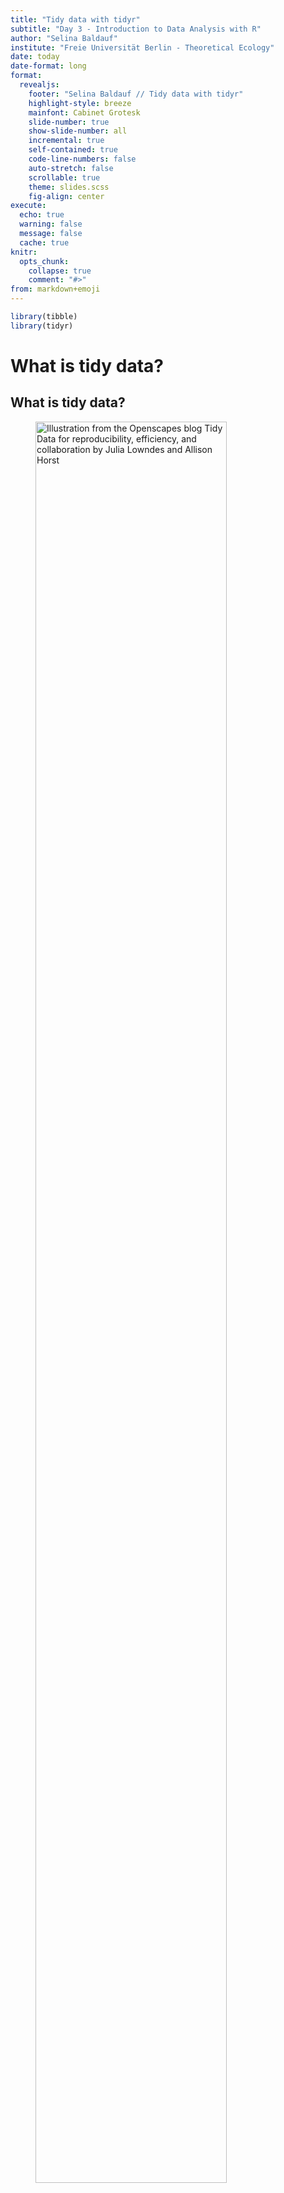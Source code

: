 ```yaml
---
title: "Tidy data with tidyr"
subtitle: "Day 3 - Introduction to Data Analysis with R"
author: "Selina Baldauf"
institute: "Freie Universität Berlin - Theoretical Ecology"
date: today
date-format: long
format: 
  revealjs:
    footer: "Selina Baldauf // Tidy data with tidyr"
    highlight-style: breeze
    mainfont: Cabinet Grotesk
    slide-number: true
    show-slide-number: all
    incremental: true
    self-contained: true
    code-line-numbers: false
    auto-stretch: false
    scrollable: true
    theme: slides.scss
    fig-align: center
execute: 
  echo: true
  warning: false
  message: false
  cache: true
knitr: 
  opts_chunk: 
    collapse: true
    comment: "#>"
from: markdown+emoji
---
```


```r
library(tibble)
library(tidyr)
```

# What is tidy data?{.inverse}

## What is tidy data?

![Illustration from the [Openscapes](https://www.openscapes.org/) blog [*Tidy Data for reproducibility, efficiency, and collaboration*](https://www.openscapes.org/blog/2020/10/12/tidy-data/) by Julia Lowndes and Allison Horst](img/AllisonHorst/tidydata_1.jpg){width=85%}

## What is tidy data?

Let's look at some examples

:::{.columns}

:::{.column width="40%"}

**Tidy**
```r
data.frame(id = 1:6,
           name = c("floof", "max", "cat", "donut", "merlin", "panda"),
           color = c("gray", "black", "orange", "gray", "black", "calico")) |> 
  knitr::kable()
```

:::

:::{.column width="60%"}

:::{.fragment}

**Non-tidy**
```r
data.frame(floof = "gray",
           max = "black",
           cat = "orange",
           donut = "gray",
           merlin = "black",
           panda = "calico") |> 
  knitr::kable()
```  

<br>
```r
data.frame(gray = c("floof", "donut"),
           black = c("max", "merlin"),
           orange = c("cat", ""),
           calico = c("panda", "")) |> 
  knitr::kable()
```  

:::

:::

:::

. . .

<br>

Sometimes ***raw data*** is non-tidy because its structure is optimized for data entry or viewing rather than analysis.

## Why tidy data?

The main advantages of **tidy** data is that the `tidyverse` packages are built to work with it.


![Illustration from the [Openscapes](https://www.openscapes.org/) blog [*Tidy Data for reproducibility, efficiency, and collaboration*](https://www.openscapes.org/blog/2020/10/12/tidy-data/) by Julia Lowndes and Allison Horst](img/AllisonHorst/tidydata_3.jpg){width=70%}

## Example

Let's go back to the city data set from earlier:


```r
cities_v <- c("Istanbul", "Moscow", "London", "Saint Petersburg", "Berlin", "Madrid", "Kyiv", "Rome", "Bucharest", "Paris")
population <- c(15.1e6, 12.5e6, 9e6, 5.4e6, 3.8e6, 3.2e6, 3e6, 2.8e6, 2.2e6, 2.1e6)
area_km2 <- c(2576, 2561, 1572, 1439,891,604, 839, 1285, 228, 105 )

country <- c("Turkey", "Russia", "UK", "Russia", "Germany", "Spain",
                        "Ukraine", "Italy", "Romania", "France")
# tidy
cities_tbl <- tibble(city = cities_v,
           population = population,
           area_km2 = area_km2,
           country = country)
```

```r
cities_tbl
```

. . .

This already looks pretty tidy.

## Same data different format

```r
cities_untidy
```


```r
cities_untidy <- unite(cities_tbl, col = "location", c("country", "city")) %>%
  pivot_longer(c("population", "area_km2"), names_to = "type") %>%
  pivot_wider(names_from = "location", values_from = "value")
print(cities_untidy, width = 90)
```

**What's not tidy here?**

. . .

- Each row has multiple observation
- At the same time, each observation is split across multiple rows
- Country and city variable are split into multiple columns
- Country and city variable values are united to one value

. . .

Let's tidy this data using functions from the `tidyr` package!

## `pivot_longer()`

**One variable split into multiple column**s can be solved with `pivot_longer`

```r
print(cities_untidy, width = 90)
```

## `pivot_longer()`

**One variable split into multiple column**s can be solved with `pivot_longer`

```r
step1 <- pivot_longer(
    cities_untidy,                         # the tibble
    cols = Turkey_Istanbul:France_Paris,   # the columns to pivot from:to
    names_to = "location",                 # name of the new column
    values_to = "value")                   # name of the value column
```

. . .

```r
print(step1, n=4)
```

## `pivot_longer()`

**One variable split into multiple column**s can be solved with `pivot_longer`

```r
#| eval: false
step1 <- pivot_longer(
    cities_untidy,                         # the tibble
    cols = Turkey_Istanbul:France_Paris,   # the columns to pivot from:to
    names_to = "location",                 # name of the new column
    values_to = "value")                   # name of the value column
```

Another way to select the columns to pivot:

```r
#| eval: false
#| code-line-numbers: "3"
step1 <- pivot_longer(
    cities_untidy,           # the tibble
    cols = !type,            # All columns except type#<<        
    names_to = "location",   # name of the new column
    values_to = "value")     # name of the value column
```

## `separate_wider_delim()`

**Multiple variable values that are united into one** can be separated using `separate_wider_delim`

```r
print(step1,n=2)
```

. . .

```r
step2 <- separate_wider_delim(
  step1,                        # the tibble
  location,                     # the column to separate
  delim = "_",                  # the separator
  names = c("country", "city")) # names of new columns
```

. . .

```r
print(step2, n=2)
```

. . .

The opposite function exists as well and is called `unite`. Check out `?unite` for details.

## `pivot_wider()`

**One observation split into multiple rows** can solved with `pivot_wider`

```r
print(step2,n=2)
```

. . .

```r
step3 <- pivot_wider(
  step2,                      # the tibble
  names_from = type,          # the variables
  values_from = value)        # the values
```

. . .

```r
print(step3, n=5)
```

## All steps in 1

We can also use a pipe to do all these steps in one:

```r
cities_tidy <- cities_untidy |>
  pivot_longer(
    Turkey_Istanbul:France_Paris,
    names_to = "location",
    values_to = "values"
  ) |>
  separate_wider_delim(
    location,
    delim = "_",
    names = c("country", "city")
  ) |>
  pivot_wider(
    names_from = type,
    values_from = values
  )
```

## Remove missing values with `drop_na()`

Drop rows with missing values:

```r
#| eval: false
# drop rows with missing values in any column
drop_na(and_vertebrates) 
# drop rows with missing values in weight column
drop_na(and_vertebrates, weight_g) 
# drop rows with missing values in weight and species columns
drop_na(and_vertebrates, weight_g, species) 
```

. . . 

This is an easier and more intuitive alternative to `filter(!is.na(...))`.

# Now you {.inverse}

[Task (30 min)]{.highlight-blue}<br>

[Tidy data with tidyr]{.big-text}

**Find the task description [here](https://selinazitrone.github.io/intro-r-data-analysis/sessions/09_tidyr.html)**
